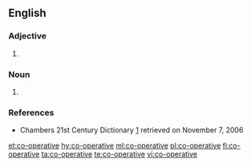 ==English==

===Adjective===
{{en-adj}}

# {{alternative spelling of|cooperative|lang=en}}

===Noun===
{{en-noun}}

# {{alternative spelling of|cooperative|lang=en}}

===References===
* Chambers 21st Century Dictionary [http://www.chambersharrap.co.uk/chambers/features/chref/chref.py/main?query=cooperative&title=21st&sourceid=Mozilla-search] retrieved on November 7, 2006

[[et:co-operative]]
[[hy:co-operative]]
[[ml:co-operative]]
[[pl:co-operative]]
[[fi:co-operative]]
[[ta:co-operative]]
[[te:co-operative]]
[[vi:co-operative]]